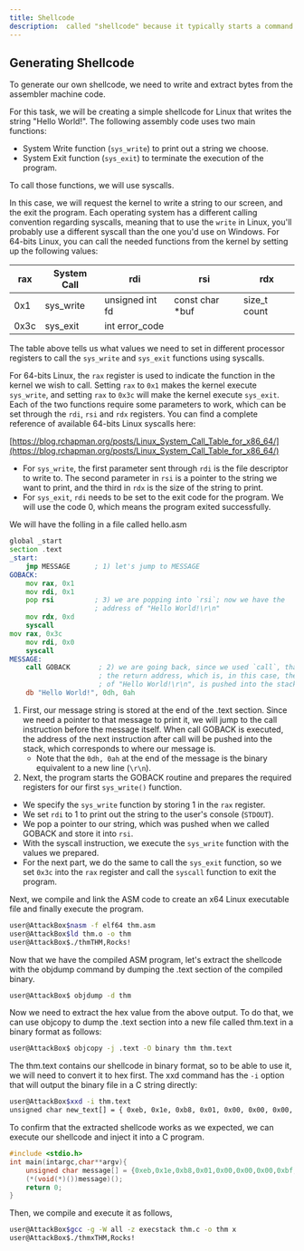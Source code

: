 ```yaml
---
title: Shellcode
description:  called "shellcode" because it typically starts a command shell from which the attacker can control the compromised machine, but any piece of code that performs a similar task can be called shellcode.
---
```


## Generating Shellcode
To generate our own shellcode, we need to write and extract bytes from the assembler machine code. 

For this task, we will be creating a simple shellcode for Linux that writes the string "Hello World!". The following assembly code uses two main functions:
- System Write function (`sys_write`) to print out a string we choose.
- System Exit function (`sys_exit`) to terminate the execution of the program.
	
To call those functions, we will use syscalls. 

In this case, we will request the kernel to write a string to our screen, and the exit the program. Each operating system has a different calling convention regarding syscalls, meaning that to use the `write` in Linux, you'll probably use a different syscall than the one you'd use on Windows. For 64-bits Linux, you can call the needed functions from the kernel by setting up the following values:

| rax | System Call | rdi | rsi | rdx | 
|---|---|---|---|---|
| 0x1 | 	sys_write | 	unsigned int fd	 | const char *buf | 	size_t count | 
| 0x3c | 	sys_exit | 	int error_code	 | 	
			
			
The table above tells us what values we need to set in different processor registers to call the `sys_write` and `sys_exit` functions using syscalls. 

For 64-bits Linux, the `rax` register is used to indicate the function in the kernel we wish to call. Setting `rax` to `0x1` makes the kernel execute `sys_write`, and setting `rax` to `0x3c` will make the kernel execute `sys_exit`. Each of the two functions require some parameters to work, which can be set through the `rdi`, `rsi` and `rdx` registers. You can find a complete reference of available 64-bits Linux syscalls here:

[https://blog.rchapman.org/posts/Linux_System_Call_Table_for_x86_64/](https://blog.rchapman.org/posts/Linux_System_Call_Table_for_x86_64/)

- For `sys_write`, the first parameter sent through `rdi` is the file descriptor to write to.  The second parameter in `rsi` is a pointer to the string we want to print, and the third in `rdx` is the size of the string to print.
- For `sys_exit`, `rdi` needs to be set to the exit code for the program. We will use the code 0, which means the program exited successfully.

We will have the folling in a file called hello.asm 

```asm
global _start
section .text
_start:
    jmp MESSAGE      ; 1) let's jump to MESSAGE
GOBACK:
    mov rax, 0x1
    mov rdi, 0x1
    pop rsi          ; 3) we are popping into `rsi`; now we have the
                     ; address of "Hello World!\r\n"
    mov rdx, 0xd
    syscall
mov rax, 0x3c
    mov rdi, 0x0
    syscall
MESSAGE:
    call GOBACK       ; 2) we are going back, since we used `call`, that means
                      ; the return address, which is, in this case, the address
                      ; of "Hello World!\r\n", is pushed into the stack.
    db "Hello World!", 0dh, 0ah
```

1. First, our message string is stored at the end of the .text section. Since we need a pointer to that message to print it, we will jump to the call instruction before the message itself. When call GOBACK is executed, the address of the next instruction after call will be pushed into the stack, which corresponds to where our message is.
    - Note that the `0dh, 0ah` at the end of the message is the binary equivalent to a new line (`\r\n`).
2. Next, the program starts the GOBACK routine and prepares the required registers for our first `sys_write()` function.
- We specify the `sys_write` function by storing 1 in the `rax` register.
- We set `rdi` to 1 to print out the string to the user's console (`STDOUT`).
- We pop a pointer to our string, which was pushed when we called GOBACK and store it into `rsi`.
- With the syscall instruction, we execute the `sys_write` function with the values we prepared.
- For the next part, we do the same to call the `sys_exit` function, so we set `0x3c` into the `rax` register and call the `syscall` function to exit the program.

Next, we compile and link the ASM code to create an x64 Linux executable file and finally execute the program.
```bash
user@AttackBox$nasm -f elf64 thm.asm
user@AttackBox$ld thm.o -o thm
user@AttackBox$./thmTHM,Rocks!
```
Now that we have the compiled ASM program, let's extract the shellcode with the objdump command by dumping the .text section of the compiled binary.
```bash
user@AttackBox$ objdump -d thm
```
Now we need to extract the hex value from the above output. To do that, we can use objcopy to dump the .text section into a new file called thm.text in a binary format as follows:
```bash
user@AttackBox$ objcopy -j .text -O binary thm thm.text
```
The thm.text contains our shellcode in binary format, so to be able to use it, we will need to convert it to hex first. The xxd command has the `-i` option that will output the binary file in a C string directly:
```bash
user@AttackBox$xxd -i thm.text 
unsigned char new_text[] = { 0xeb, 0x1e, 0xb8, 0x01, 0x00, 0x00, 0x00, 0xbf, 0x01, 0x00, 0x00, 0x00, 0x5e, 0xba, 0x0d, 0x00, 0x00, 0x00, 0x0f, 0x05, 0xb8, 0x3c, 0x00, 0x00, 0x00, 0xbf, 0x00, 0x00, 0x00, 0x00, 0x0f, 0x05, 0xe8, 0xdd, 0xff, 0xff, 0xff, 0x54, 0x48, 0x4d, 0x2c, 0x20, 0x52, 0x6f, 0x63, 0x6b, 0x73, 0x21, 0x0d, 0x0a }; unsigned int new_text_len = 50;
```
To confirm that the extracted shellcode works as we expected, we can execute our shellcode and inject it into a C program.
```c
#include <stdio.h>
int main(intargc,char**argv){
    unsigned char message[] = {0xeb,0x1e,0xb8,0x01,0x00,0x00,0x00,0xbf,0x01,0x00,0x00,0x00,0x5e,0xba,0x0d,0x00,0x00,0x00,0x0f,0x05,0xb8,0x3c,0x00,0x00,0x00,0xbf,0x00,0x00,0x00,0x00,0x0f,0x05,0xe8,0xdd,0xff,0xff,0xff,0x54,0x48,0x4d,0x2c,0x20,0x52,0x6f,0x63,0x6b,0x73,0x21,0x0d,0x0a};
    (*(void(*)())message)();
    return 0;
}
```
Then, we compile and execute it as follows,
```bash
user@AttackBox$gcc -g -W all -z execstack thm.c -o thm x
user@AttackBox$./thmxTHM,Rocks!
```